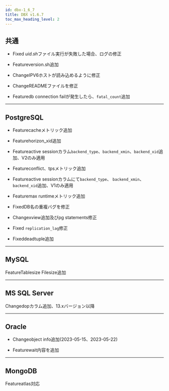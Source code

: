 ```yaml
---
id: dbx-1_6_7
title: DBX v1.6.7
toc_max_heading_level: 2
---
```


## 共通

-   <Status>Fixed</Status> <em>uid.sh</em>ファイル実行が失敗した場合、ログの修正

-   <Status>Feature</Status>version.sh追加

-   <Status>Change</Status>IPV6ホストが読み込めるように修正

-   <Status>Change</Status>READMEファイルを修正

-   <Status>Feature</Status>db connection failが発生したら、<code>fatal_count</code>追加

* * *

## PostgreSQL

-   <Status>Feature</Status>cacheメトリック追加

-   <Status>Feature</Status>horizon_xid追加

-   <Status>Feature</Status>active sessionカラム<code>backend_type</code>、<code>backend_xmin</code>、<code>backend_xid</code>追加、V2のみ適用

-   <Status>Feature</Status>conflict、tpsメトリック追加

-   <Status>Feature</Status>active sessionカラムにて<code>backend_type</code>、 <code>backend_xmin</code>、<code>backend_xid</code>追加、V1のみ適用

-   <Status>Feature</Status>max runtimeメトリック追加

-   <Status>Fixed</Status>DB名の重複バグを修正

-   <Status>Change</Status>xview追加及びpg statements修正

-   <Status>Fixed</Status> <code>replication_lag</code>修正

-   <Status>Fixed</Status>deadtuple追加

* * *

## MySQL

<p><Status>Feature</Status>Tablesize Filesize追加</p>

* * *

## MS SQL Server

<p><Status>Change</Status>dopカラム追加、13.xバージョン以降</p>

* * *

## Oracle

-   <Status>Change</Status>object info追加(2023-05-15、2023-05-22)

-   <Status>Feature</Status>wait内容を追加

* * *

## MongoDB

<p><Status>Feature</Status>atlas対応</p>
